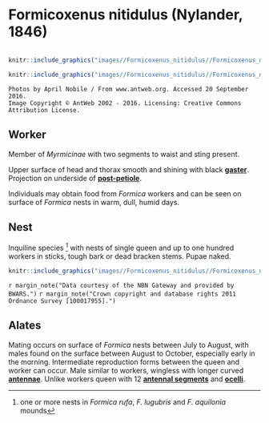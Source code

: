# **Formicoxenus nitidulus** (Nylander, 1846)

```marginfigure
```

```r
knitr::include_graphics("images//Formicoxenus_nitidulus//Formicoxenus_nitidulus_head.jpg")
```

```r
knitr::include_graphics("images//Formicoxenus_nitidulus//Formicoxenus_nitidulus_side.jpg")
```

```block
Photos by April Nobile / From www.antweb.org. Accessed 20 September 2016.
Image Copyright © AntWeb 2002 - 2016. Licensing: Creative Commons Attribution License.
```

## Worker
Member of *Myrmicinae* with two segments to waist and sting present.

Upper surface of head and thorax smooth and shining with black **[gaster](#glossary)**. Projection on underside of **[post-petiole](#glossary)**.

Individuals may obtain food from *Formica* workers and can be seen on surface of *Formica* nests in warm, dull, humid days.

## Nest
Inquiline species ^[one or more nests in *Formica rufa*, *F. lugubris* and *F. aquilonia* mounds] with nests of single queen and up to one hundred workers in sticks, tough bark or dead bracken stems. Pupae naked.

```r
knitr::include_graphics("images//Formicoxenus_nitidulus//Formicoxenus_nitidulus_map.png")
```
`r margin_note("Data courtesy of the NBN Gateway and provided by BWARS.")`
`r margin_note("Crown copyright and database rights 2011 Ordnance Survey [100017955].")`

## Alates
Mating occurs on surface of *Formica* nests between July to August, with males found on the surface between August to October, especially early in the morning. Intermediate reproduction forms between the queen and worker can occur. Male similar to workers, wingless with longer curved **[antennae](#glossary)**. Unlike workers queen with 12 **[antennal segments](#glossary)** and **[ocelli](#glossary)**.

\pagebreak